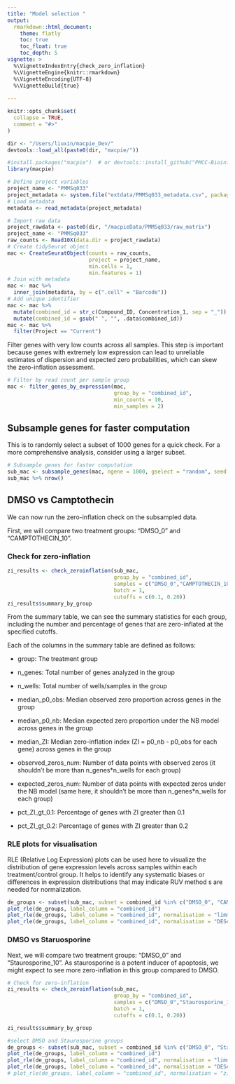 ```yaml
---
title: "Model selection "
output:
  rmarkdown::html_document:
    theme: flatly
    toc: true
    toc_float: true
    toc_depth: 5
vignette: >
  %\VignetteIndexEntry{check_zero_inflation}
  %\VignetteEngine{knitr::rmarkdown}
  %\VignetteEncoding{UTF-8}
  %\VignetteBuild{true}
  
---
```



```r
knitr::opts_chunk$set(
  collapse = TRUE,
  comment = "#>"
)
```



```r
dir <- "/Users/liuxin/macpie_Dev/"
devtools::load_all(paste0(dir, "macpie/"))
```

```r
#install.packages("macpie")  # or devtools::install_github("PMCC-BioinformaticsCore/macpie")
library(macpie)

# Define project variables
project_name <- "PMMSq033"
project_metadata <- system.file("extdata/PMMSq033_metadata.csv", package = "macpie")
# Load metadata
metadata <- read_metadata(project_metadata)

```

```r
# Import raw data
project_rawdata <- paste0(dir, "/macpieData/PMMSq033/raw_matrix")
project_name <- "PMMSq033"
raw_counts <- Read10X(data.dir = project_rawdata)
# Create tidySeurat object
mac <- CreateSeuratObject(counts = raw_counts,
                          project = project_name,
                          min.cells = 1,
                          min.features = 1)
# Join with metadata
mac <- mac %>%
  inner_join(metadata, by = c(".cell" = "Barcode"))
# Add unique identifier
mac <- mac %>%
  mutate(combined_id = str_c(Compound_ID, Concentration_1, sep = "_")) %>%
  mutate(combined_id = gsub(" ", "", .data$combined_id))
mac <- mac %>%
  filter(Project == "Current")

```

Filter genes with very low counts across all samples. This step is important because genes with extremely low expression can lead to unreliable estimates of dispersion and expected zero probabilities, which can skew the zero-inflation assessment.

```r
# Filter by read count per sample group
mac <- filter_genes_by_expression(mac, 
                                  group_by = "combined_id", 
                                  min_counts = 10, 
                                  min_samples = 2)
```


## Subsample genes for faster computation

This is to randomly select a subset of 1000 genes for a quick check. For a more comprehensive analysis, consider using a larger subset.

```r
# Subsample genes for faster computation
sub_mac <- subsample_genes(mac, ngene = 1000, gselect = "random", seed = 1)
sub_mac %>% nrow()
```




## DMSO vs Camptothecin

We can now run the zero-inflation check on the subsampled data.

First, we will compare two treatment groups: "DMSO_0" and "CAMPTOTHECIN_10".


### Check for zero-inflation  

  
```r
zi_results <- check_zeroinflation(sub_mac, 
                                  group_by = "combined_id",
                                  samples = c("DMSO_0","CAMPTOTHECIN_10"),
                                  batch = 1,
                                  cutoffs = c(0.1, 0.20))
zi_results$summary_by_group
```

From the summary table, we can see the summary statistics for each group, including the number and percentage of genes that are zero-inflated at the specified cutoffs.

Each of the columns in the summary table are defined as follows:

  - group: The treatment group
  
  - n_genes: Total number of genes analyzed in the group
  
  - n_wells:  Total number of wells/samples in the group
  
  - median_p0_obs: Median observed zero proportion across genes in the group
  
  - median_p0_nb: Median expected zero proportion under the NB model across genes in the group
  
  - median_ZI: Median zero-inflation index (ZI = p0_nb - p0_obs for each gene) across genes in the group
  
  - observed_zeros_num: Number of data points with observed zeros (it shouldn't be more than n_genes*n_wells for each group)
  
  - expected_zeros_num: Number of data points with expected zeros under the NB model (same here, it shouldn't be more than n_genes*n_wells for each group)
  
  - pct_ZI_gt_0.1: Percentage of genes with ZI greater than 0.1
  
  - pct_ZI_gt_0.2: Percentage of genes with ZI greater than 0.2
  



### RLE plots for visualisation

RLE (Relative Log Expression) plots can be used here to visualize the distribution of gene expression levels across samples within each treatment/control group. It helps to identify any systematic biases or differences in expression distributions that may indicate RUV method s are needed for normalization. 
  
```r
de_groups <- subset(sub_mac, subset = combined_id %in% c("DMSO_0", "CAMPTOTHECIN_10")) 
plot_rle(de_groups, label_column = "combined_id")
plot_rle(de_groups, label_column = "combined_id", normalisation = "limma_voom")
plot_rle(de_groups, label_column = "combined_id", normalisation = "DESeq2")
```  

  
  
  
  
### DMSO vs Staruosporine 
  
Next, we will compare two treatment groups: "DMSO_0" and "Staurosporine_10". As staurosporine is a potent inducer of apoptosis, we might expect to see more zero-inflation in this group compared to DMSO.


```r
# Check for zero-inflation
zi_results <- check_zeroinflation(sub_mac, 
                                  group_by = "combined_id",
                                  samples = c("DMSO_0","Staurosporine_10"),
                                  batch = 1,
                                  cutoffs = c(0.1, 0.20))
```

```r
zi_results$summary_by_group
```


```r
#select DMSO and Staurosporine groups
de_groups <- subset(sub_mac, subset = combined_id %in% c("DMSO_0", "Staurosporine_10")) 
plot_rle(de_groups, label_column = "combined_id")
plot_rle(de_groups, label_column = "combined_id", normalisation = "limma_voom")
plot_rle(de_groups, label_column = "combined_id", normalisation = "DESeq2")
# plot_rle(de_groups, label_column = "combined_id", normalisation = "zinb")
```